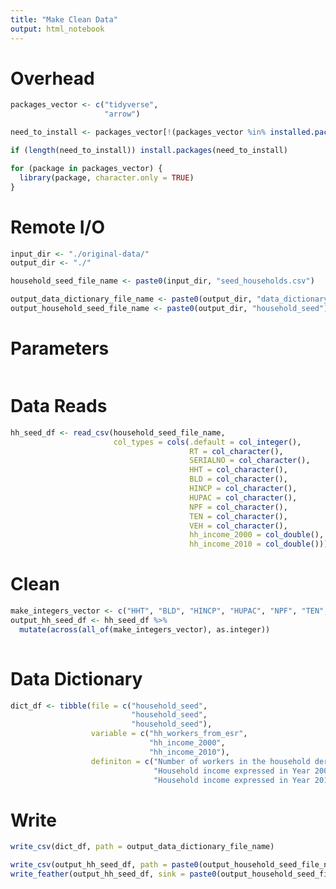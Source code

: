 ```yaml
---
title: "Make Clean Data"
output: html_notebook
---
```


# Overhead
```r
packages_vector <- c("tidyverse",
                     "arrow")

need_to_install <- packages_vector[!(packages_vector %in% installed.packages()[,"Package"])]

if (length(need_to_install)) install.packages(need_to_install)

for (package in packages_vector) {
  library(package, character.only = TRUE)
}


```

# Remote I/O
```r
input_dir <- "./original-data/"
output_dir <- "./"

household_seed_file_name <- paste0(input_dir, "seed_households.csv")

output_data_dictionary_file_name <- paste0(output_dir, "data_dictionary.csv")
output_household_seed_file_name <- paste0(output_dir, "household_seed")

```

# Parameters
```r

```

# Data Reads
```r
hh_seed_df <- read_csv(household_seed_file_name, 
                       col_types = cols(.default = col_integer(),
                                        RT = col_character(),
                                        SERIALNO = col_character(),
                                        HHT = col_character(),
                                        BLD = col_character(),
                                        HINCP = col_character(),
                                        HUPAC = col_character(),
                                        NPF = col_character(),
                                        TEN = col_character(),
                                        VEH = col_character(),
                                        hh_income_2000 = col_double(),
                                        hh_income_2010 = col_double()))
```

# Clean
```r
make_integers_vector <- c("HHT", "BLD", "HINCP", "HUPAC", "NPF", "TEN", "VEH")
output_hh_seed_df <- hh_seed_df %>%
  mutate(across(all_of(make_integers_vector), as.integer))
  

```

# Data Dictionary
```r
dict_df <- tibble(file = c("household_seed",
                           "household_seed",
                           "household_seed"),
                  variable = c("hh_workers_from_esr",
                               "hh_income_2000",
                               "hh_income_2010"),
                  definiton = c("Number of workers in the household derived from the PUMS ESR variable",
                                "Household income expressed in Year 2000 dollars",
                                "Household income expressed in Year 2010 dollars"))
```


# Write
```r
write_csv(dict_df, path = output_data_dictionary_file_name)

write_csv(output_hh_seed_df, path = paste0(output_household_seed_file_name, ".csv"))
write_feather(output_hh_seed_df, sink = paste0(output_household_seed_file_name, ".feather"))
```

